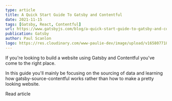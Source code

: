 ```yaml
---
type: article
title: A Quick Start Guide To Gatsby and Contentful
date: 2021-11-15
tags: [Gatsby, React, Contentful]
url: https://www.gatsbyjs.com/blog/a-quick-start-guide-to-gatsby-and-contentful
publication: Gatsby
author: Paul Scanlon
logo: https://res.cloudinary.com/www-paulie-dev/image/upload/v1658077182/paulie.dev/Logos/gatsby-logo_dgbkjm.png
---
```


If you're looking to build a website using Gatsby and Contentful you've come to the right place.

In this guide you'll mainly be focusing on the sourcing of data and learning how gatsby-source-contentful works rather
than how to make a pretty looking website.

<Cta href='https://www.gatsbyjs.com/blog/a-quick-start-guide-to-gatsby-and-contentful'>
  Read article
</Cta>
